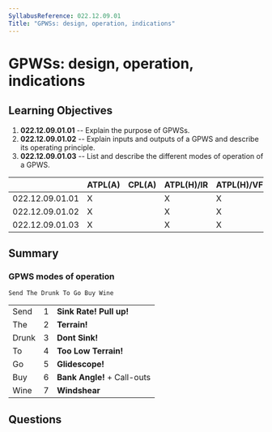 ```yaml
---
SyllabusReference: 022.12.09.01
Title: "GPWSs: design, operation, indications"
---
```


# GPWSs: design, operation, indications

## Learning Objectives

1.  **022.12.09.01.01** -- Explain the purpose of GPWSs.
2.  **022.12.09.01.02** -- Explain inputs and outputs of a GPWS and describe its
    operating principle.
3.  **022.12.09.01.03** -- List and describe the different modes of operation of
    a GPWS.

|                 | ATPL(A) | CPL(A) | ATPL(H)/IR | ATPL(H)/VFR | CPL(H) | IR | CBIR(A) |
| --------------- | ------- | ------ | ---------- | ----------- | ------ | -- | ------- |
| 022.12.09.01.01 | X       |        | X          | X           |        |    |         |
| 022.12.09.01.02 | X       |        | X          | X           |        |    |         |
| 022.12.09.01.03 | X       |        | X          | X           |        |    |         |

## Summary

### GPWS modes of operation

`Send The Drunk To Go Buy Wine`

|       |   |                             |
| ----- | - | --------------------------- |
| Send  | 1 | **Sink Rate! Pull up!**     |
| The   | 2 | **Terrain!**                |
| Drunk | 3 | **Dont Sink!**              |
| To    | 4 | **Too Low Terrain!**        |
| Go    | 5 | **Glidescope!**             |
| Buy   | 6 | **Bank Angle!** + Call-outs |
| Wine  | 7 | **Windshear**               |

## Questions
